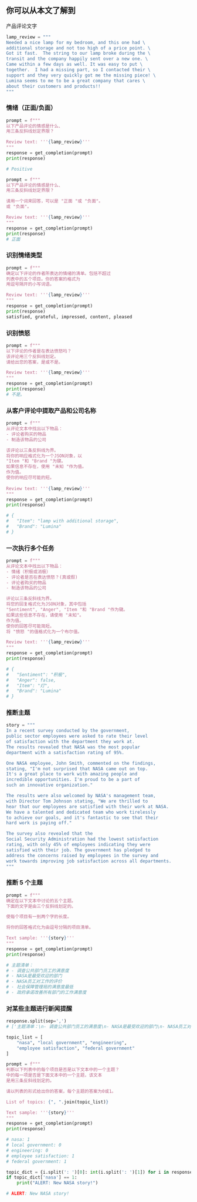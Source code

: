 ## 你可以从本文了解到

产品评论文字

```python
lamp_review = """
Needed a nice lamp for my bedroom, and this one had \
additional storage and not too high of a price point. \
Got it fast.  The string to our lamp broke during the \
transit and the company happily sent over a new one. \
Came within a few days as well. It was easy to put \
together.  I had a missing part, so I contacted their \
support and they very quickly got me the missing piece! \
Lumina seems to me to be a great company that cares \
about their customers and products!!
"""
```

### 情绪（正面/负面） 

```python
prompt = f"""
以下产品评论的情感是什么、 
用三条反斜线划定界限？

Review text: '''{lamp_review}'''
"""
response = get_completion(prompt)
print(response)

# Positive
```

```python
prompt = f"""
以下产品评论的情感是什么、 
用三条反斜线划定界限？

请用一个词来回答，可以是 "正面 "或 "负面"。
或 "负面"。

Review text: '''{lamp_review}'''
"""
response = get_completion(prompt)
print(response)
# 正面
```

### 识别情绪类型 

```python
prompt = f"""
确定以下评论的作者所表达的情绪的清单。包括不超过 
列表中的五个项目。你的答案的格式为 
用逗号隔开的小写词语。

Review text: '''{lamp_review}'''
"""
response = get_completion(prompt)
print(response)
satisfied, grateful, impressed, content, pleased
```

### 识别愤怒

```python
prompt = f"""
以下评论的作者是在表达愤怒吗？
该评论用三个反斜线划定。
请给出您的答案，是或不是。

Review text: '''{lamp_review}'''
"""
response = get_completion(prompt)
print(response)
# 不是。

```

### 从客户评论中提取产品和公司名称

```python
prompt = f"""
从评论文本中找出以下物品： 
- 评论者购买的物品
- 制造该物品的公司

该评论以三条反斜线为界。
将你的响应格式化为一个JSON对象，以 
"Item "和 "Brand "为键。
如果信息不存在，使用 "未知 "作为值。
作为值。
使你的响应尽可能的短。
  
Review text: '''{lamp_review}'''
"""
response = get_completion(prompt)
print(response)

# {
#   "Item": "lamp with additional storage",
#   "Brand": "Lumina"
# }
```

### 一次执行多个任务

```python
prompt = f"""
从评论文本中找出以下物品： 
- 情绪（积极或消极）
- 评论者是否在表达愤怒？(真或假)
- 评论者购买的物品
- 制造该物品的公司

评论以三条反斜线为界。
将您的回复格式化为JSON对象，其中包括 
"Sentiment", "Anger", "Item "和 "Brand "作为键。
如果这些信息不存在，请使用 "未知"。
作为值。
使你的回答尽可能简短。
将 "愤怒 "的值格式化为一个布尔值。

Review text: '''{lamp_review}'''
"""
response = get_completion(prompt)
print(response)

# {
#   "Sentiment": "积极",
#   "Anger": false,
#   "Item": "灯",
#   "Brand": "Lumina"
# }
```

### 推断主题
```python
story = """
In a recent survey conducted by the government, 
public sector employees were asked to rate their level 
of satisfaction with the department they work at. 
The results revealed that NASA was the most popular 
department with a satisfaction rating of 95%.

One NASA employee, John Smith, commented on the findings, 
stating, "I'm not surprised that NASA came out on top. 
It's a great place to work with amazing people and 
incredible opportunities. I'm proud to be a part of 
such an innovative organization."

The results were also welcomed by NASA's management team, 
with Director Tom Johnson stating, "We are thrilled to 
hear that our employees are satisfied with their work at NASA. 
We have a talented and dedicated team who work tirelessly 
to achieve our goals, and it's fantastic to see that their 
hard work is paying off."

The survey also revealed that the 
Social Security Administration had the lowest satisfaction 
rating, with only 45% of employees indicating they were 
satisfied with their job. The government has pledged to 
address the concerns raised by employees in the survey and 
work towards improving job satisfaction across all departments.
"""
```


### 推断 5 个主题

```python
prompt = f"""
确定在以下文本中讨论的五个主题。
下面的文字是由三个反斜线划定的。

使每个项目有一到两个字的长度。

将你的回答格式化为由逗号分隔的项目清单。

Text sample: '''{story}'''
"""
response = get_completion(prompt)
print(response)

# 主题清单：
# - 调查公共部门员工的满意度
# - NASA是最受欢迎的部门
# - NASA员工对工作的评价
# - 社会保障管理局的满意度最低
# - 政府承诺改善所有部门的工作满意度
```

### 对某些主题进行新闻提醒 

```python
response.split(sep=',')
# ['主题清单：\n- 调查公共部门员工的满意度\n- NASA是最受欢迎的部门\n- NASA员工对工作的评价\n- 社会保障管理局的满意度最低\n- 政府承诺改善所有部门的工作满意度']

topic_list = [
    "nasa", "local government", "engineering", 
    "employee satisfaction", "federal government"
]

prompt = f"""
判断以下列表中的每个项目是否是以下文本中的一个主题？
中的每一项是否是下面文本中的一个主题，该文本
是用三条反斜线划定的。

请以列表的形式给出你的答案，每个主题的答案为0或1。

List of topics: {", ".join(topic_list)}

Text sample: '''{story}'''
"""
response = get_completion(prompt)
print(response)

# nasa: 1
# local government: 0
# engineering: 0
# employee satisfaction: 1
# federal government: 1

topic_dict = {i.split(': ')[0]: int(i.split(': ')[1]) for i in response.split(sep='\n')}
if topic_dict['nasa'] == 1:
    print("ALERT: New NASA story!")

# ALERT: New NASA story!
```